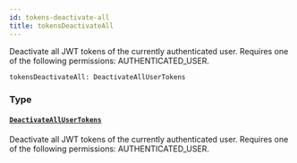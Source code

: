 ```yaml
---
id: tokens-deactivate-all
title: tokensDeactivateAll
---
```


Deactivate all JWT tokens of the currently authenticated user. Requires one of the following permissions: AUTHENTICATED_USER.

```graphql
tokensDeactivateAll: DeactivateAllUserTokens

```

### Type

#### [`DeactivateAllUserTokens`](../../../developer/api-reference/objects/deactivate-all-user-tokens)

Deactivate all JWT tokens of the currently authenticated user. Requires one of the following permissions: AUTHENTICATED_USER.
